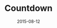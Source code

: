 ---
title: "Countdown"
date: 2015-08-12
class: "countdown-project"
static: true
link: "countdown/countdown.html"
featuredImage: images/project-grid/countdown.png
projectBgImage: images/project-grid/countdown.png
---